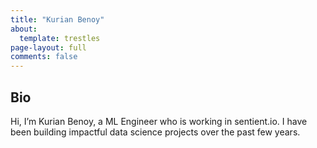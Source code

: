 ```yaml
---
title: "Kurian Benoy"
about:
  template: trestles
page-layout: full
comments: false
---
```



## Bio

Hi, I'm Kurian Benoy, a ML Engineer who is working in sentient.io. I have been building impactful data science projects
over the past few years.

 
